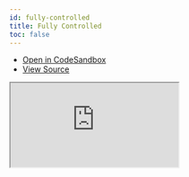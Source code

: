 ```yaml
---
id: fully-controlled
title: Fully Controlled
toc: false
---
```


- [Open in CodeSandbox](https://codesandbox.io/s/github/tannerlinsley/react-table/tree/alpha/examples/fully-controlled)
- [View Source](https://github.com/tannerlinsley/react-table/tree/alpha/examples/fully-controlled)

<iframe
  src="https://codesandbox.io/embed/github/tannerlinsley/react-table/tree/alpha/examples/fully-controlled?autoresize=1&fontsize=14&theme=dark"
  title="tannerlinsley/react-table: fully-controlled"
  sandbox="allow-forms allow-modals allow-popups allow-presentation allow-same-origin allow-scripts"
  style={{
    width: '100%',
    height: '80vh',
    border: '0',
    borderRadius: 8,
    overflow: 'hidden',
    position: 'static',
    zIndex: 0,
  }}
></iframe>
